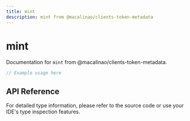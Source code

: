 ```yaml
---
title: mint
description: mint from @macalinao/clients-token-metadata
---
```


# mint

Documentation for `mint` from @macalinao/clients-token-metadata.

```typescript
// Example usage here
```

## API Reference

For detailed type information, please refer to the source code or use your IDE's type inspection features.
